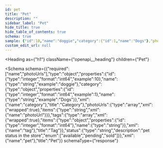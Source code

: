 ```yaml
---
id: pet
title: "Pet"
description: ""
sidebar_label: "Pet"
hide_title: true
hide_table_of_contents: true
schema: true
sample: {"id":10,"name":"doggie","category":{"id":1,"name":"Dogs"},"photoUrls":["string"],"tags":[{"id":0,"name":"string"}],"status":"available"}
custom_edit_url: null
---
```



<Heading
  as={"h1"}
  className={"openapi__heading"}
  children={"Pet"}
>
</Heading>





<Schema
  schema={{"required":["name","photoUrls"],"type":"object","properties":{"id":{"type":"integer","format":"int64","example":10},"name":{"type":"string","example":"doggie"},"category":{"type":"object","properties":{"id":{"type":"integer","format":"int64","example":1},"name":{"type":"string","example":"Dogs"}},"xml":{"name":"category"},"title":"Category"},"photoUrls":{"type":"array","xml":{"wrapped":true},"items":{"type":"string","xml":{"name":"photoUrl"}}},"tags":{"type":"array","xml":{"wrapped":true},"items":{"type":"object","properties":{"id":{"type":"integer","format":"int64"},"name":{"type":"string"}},"xml":{"name":"tag"},"title":"Tag"}},"status":{"type":"string","description":"pet status in the store","enum":["available","pending","sold"]}},"xml":{"name":"pet"},"title":"Pet"}}
  schemaType={"response"}
>
  
</Schema>
            